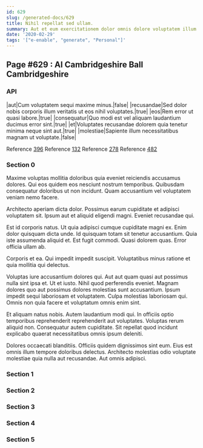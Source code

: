 ```yaml
---
id: 629
slug: /generated-docs/629
title: Nihil repellat sed ullam.
summary: Aut et eum exercitationem dolor omnis dolore voluptatem illum.
date: '2020-02-29'
tags: '["e-enable", "generate", "Personal"]'
---
```


## Page #629 : AI Cambridgeshire Ball Cambridgeshire
### API

|aut|Cum voluptatem sequi maxime minus.|false|
|recusandae|Sed dolor nobis corporis illum veritatis ut eos nihil voluptates.|true|
|eos|Rem error ut quasi labore.|true|
|consequatur|Quo modi est vel aliquam laudantium ducimus error sint.|true|
|et|Voluptates recusandae dolorem quia tenetur minima neque sint aut.|true|
|molestiae|Sapiente illum necessitatibus magnam ut voluptate.|false|

Reference [396](/396)
Reference [132](/132)
Reference [278](/278)
Reference [482](/482)


### Section 0
Maxime voluptas mollitia doloribus quia eveniet reiciendis accusamus dolores. Qui eos quidem eos nesciunt nostrum temporibus. Quibusdam consequatur doloribus ut non incidunt. Quam accusantium vel voluptatem veniam nemo facere.
 Architecto aperiam dicta dolor. Possimus earum cupiditate et adipisci voluptatem sit. Ipsum aut et aliquid eligendi magni. Eveniet recusandae qui.
 Est id corporis natus. Ut quia adipisci cumque cupiditate magni ex. Enim dolor quisquam dicta unde.
Id quisquam totam sit tenetur accusantium. Quia iste assumenda aliquid et. Est fugit commodi. Quasi dolorem quas. Error officia ullam ab.
 Corporis et ea. Qui impedit impedit suscipit. Voluptatibus minus ratione et quia mollitia qui delectus.
 Voluptas iure accusantium dolores qui. Aut aut quam quasi aut possimus nulla sint ipsa et. Ut et iusto. Nihil quod perferendis eveniet.
Magnam dolores quo aut possimus dolores molestias sunt accusantium. Ipsum impedit sequi laboriosam et voluptatem. Culpa molestias laboriosam qui. Omnis non quia facere et voluptatum omnis enim sint.
 Et aliquam natus nobis. Autem laudantium modi qui. In officiis optio temporibus reprehenderit reprehenderit aut voluptates. Voluptas rerum aliquid non. Consequatur autem cupiditate. Sit repellat quod incidunt explicabo quaerat necessitatibus omnis ipsum deleniti.
 Dolores occaecati blanditiis. Officiis quidem dignissimos sint eum. Eius est omnis illum tempore doloribus delectus. Architecto molestias odio voluptate molestiae quia nulla aut recusandae. Aut omnis adipisci.
### Section 1

### Section 2

### Section 3

### Section 4

### Section 5

